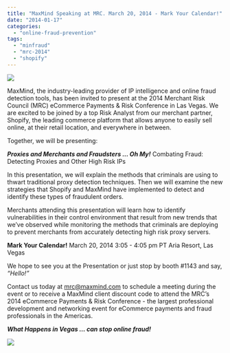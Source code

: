 ```yaml
---
title: "MaxMind Speaking at MRC. March 20, 2014 - Mark Your Calendar!"
date: "2014-01-17"
categories: 
  - "online-fraud-prevention"
tags: 
  - "minfraud"
  - "mrc-2014"
  - "shopify"
---
```


![](images/MaxMind-shopify-logo-300x105.png)

MaxMind, the industry-leading provider of IP intelligence and online fraud detection tools, has been invited to present at the 2014 Merchant Risk Council (MRC) eCommerce Payments & Risk Conference in Las Vegas. We are excited to be joined by a top Risk Analyst from our merchant partner, Shopify, the leading commerce platform that allows anyone to easily sell online, at their retail location, and everywhere in between.

Together, we will be presenting:

_**Proxies and Merchants and Fraudsters ... Oh My!**_ Combating Fraud: Detecting Proxies and Other High Risk IPs

In this presentation, we will explain the methods that criminals are using to thwart traditional proxy detection techniques. Then we will examine the new strategies that Shopify and MaxMind have implemented to detect and identify these types of fraudulent orders.

Merchants attending this presentation will learn how to identify vulnerabilities in their control environment that result from new trends that we’ve observed while monitoring the methods that criminals are deploying to prevent merchants from accurately detecting high risk proxy servers.

**Mark Your Calendar!** March 20, 2014 3:05 - 4:05 pm PT Aria Resort, Las Vegas

We hope to see you at the Presentation or just stop by booth #1143 and say, _“Hello!”_

Contact us today at [mrc@maxmind.com](mailto:mrc@maxmind.com) to schedule a meeting during the event or to receive a MaxMind client discount code to attend the MRC’s 2014 eCommerce Payments & Risk Conference - the largest professional development and networking event for eCommerce payments and fraud professionals in the Americas.

_**What Happens in Vegas … can stop online fraud!**_

[![](images/Full-MRC-Logo_blue-300x88.png)](https://www.merchantriskcouncil.org/Pages/home.aspx)
